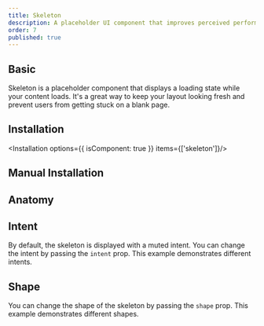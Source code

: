 ```yaml
---
title: Skeleton
description: A placeholder UI component that improves perceived performance by mimicking the final layout while content loads dynamically.
order: 7
published: true
---
```


## Basic

Skeleton is a placeholder component that displays a loading state while your content loads. It's a great way to keep your layout looking fresh and prevent users from getting stuck on a blank page.

<How toUse="statuses/skeleton-demo" />

## Installation
<Installation options={{ isComponent: true }} items={['skeleton']}/>

## Manual Installation
<SourceCode toShow='skeleton'/>

## Anatomy
<Anatomy show='skeleton-anatomy'/>

## Intent
By default, the skeleton is displayed with a muted intent. You can change the intent by passing the `intent` prop. This example demonstrates different intents.
<How toUse="statuses/skeleton-intent-demo" />

## Shape
You can change the shape of the skeleton by passing the `shape` prop. This example demonstrates different shapes.
<How toUse="statuses/skeleton-shape-demo" />
